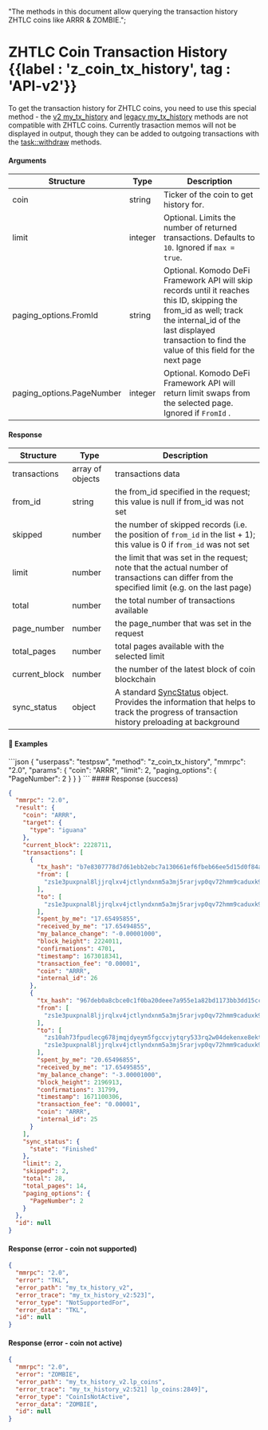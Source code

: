   "The methods in this document allow querying the transaction history ZHTLC coins like ARRR & ZOMBIE.";

# ZHTLC Coin Transaction History {{label : 'z_coin_tx_history', tag : 'API-v2'}}

To get the transaction history for ZHTLC coins, you need to use this special method - the [v2 my\_tx\_history](/komodo-defi-framework/api/v20/my_tx_history/) and [legacy my\_tx\_history](/komodo-defi-framework/api/legacy/my_tx_history/) methods are not compatible with ZHTLC coins. Currently trasaction memos will not be displayed in output, though they can be added to outgoing transactions with the [task::withdraw](/komodo-defi-framework/api/v20-dev/task_withdraw/#withdraw-tasks) methods.

#### Arguments

| Structure                  | Type    | Description                                                                                                                                                                                                               |
| -------------------------- | ------- | ------------------------------------------------------------------------------------------------------------------------------------------------------------------------------------------------------------------------- |
| coin                       | string  | Ticker of the coin to get history for.                                                                                                                                                                                    |
| limit                      | integer | Optional. Limits the number of returned transactions. Defaults to `10`. Ignored if `max = true`.                                                                                                                          |
| paging\_options.FromId     | string  | Optional. Komodo DeFi Framework API will skip records until it reaches this ID, skipping the from\_id as well; track the internal\_id of the last displayed transaction to find the value of this field for the next page |
| paging\_options.PageNumber | integer | Optional. Komodo DeFi Framework API will return limit swaps from the selected page. Ignored if `FromId` .                                                                                                                 |

#### Response

| Structure      | Type             | Description                                                                                                                                                                                          |
| -------------- | ---------------- | ---------------------------------------------------------------------------------------------------------------------------------------------------------------------------------------------------- |
| transactions   | array of objects | transactions data                                                                                                                                                                                    |
| from\_id       | string           | the from\_id specified in the request; this value is null if from\_id was not set                                                                                                                    |
| skipped        | number           | the number of skipped records (i.e. the position of `from_id` in the list + 1); this value is 0 if `from_id` was not set                                                                             |
| limit          | number           | the limit that was set in the request; note that the actual number of transactions can differ from the specified limit (e.g. on the last page)                                                       |
| total          | number           | the total number of transactions available                                                                                                                                                           |
| page\_number   | number           | the page\_number that was set in the request                                                                                                                                                         |
| total\_pages   | number           | total pages available with the selected limit                                                                                                                                                        |
| current\_block | number           | the number of the latest block of coin blockchain                                                                                                                                                    |
| sync\_status   | object           | A standard [SyncStatus](/komodo-defi-framework/api/common_structures/#sync-status) object. Provides the information that helps to track the progress of transaction history preloading at background |

#### 📌 Examples

<CodeGroup title="ZHTLC Coin Transaction History" tag="POST" label="z_coin_tx_history" mm2MethodDecorate="true">
  ```json
  {
    "userpass": "testpsw",
    "method": "z_coin_tx_history",
    "mmrpc": "2.0",
    "params": {
      "coin": "ARRR",
      "limit": 2,
      "paging_options": {
        "PageNumber": 2
      }
    }
  }
  ```
</CodeGroup>

<CollapsibleSection expandedText="Hide Response" collapsedText="Show Response">
  #### Response (success)

  ```json
  {
    "mmrpc": "2.0",
    "result": {
      "coin": "ARRR",
      "target": {
        "type": "iguana"
      },
      "current_block": 2228711,
      "transactions": [
        {
          "tx_hash": "b7e8307778d7d61ebb2ebc7a130661ef6fbeb66ee5d15d0f84a3bfce3ebad5a1",
          "from": [
            "zs1e3puxpnal8ljjrqlxv4jctlyndxnm5a3mj5rarjvp0qv72hmm9caduxk9asu9kyc6erfx4zsauj"
          ],
          "to": [
            "zs1e3puxpnal8ljjrqlxv4jctlyndxnm5a3mj5rarjvp0qv72hmm9caduxk9asu9kyc6erfx4zsauj"
          ],
          "spent_by_me": "17.65495855",
          "received_by_me": "17.65494855",
          "my_balance_change": "-0.00001000",
          "block_height": 2224011,
          "confirmations": 4701,
          "timestamp": 1673018341,
          "transaction_fee": "0.00001",
          "coin": "ARRR",
          "internal_id": 26
        },
        {
          "tx_hash": "967deb0a8cbce0c1f0ba20deee7a955e1a82bd1173bb3dd15cc95f03738ca65c",
          "from": [
            "zs1e3puxpnal8ljjrqlxv4jctlyndxnm5a3mj5rarjvp0qv72hmm9caduxk9asu9kyc6erfx4zsauj"
          ],
          "to": [
            "zs10ah73fpudlecg678jmqjdyeym5fgccvjytqry533rq2w04dekenxe8ekt349s3lelmlss3j4u9q",
            "zs1e3puxpnal8ljjrqlxv4jctlyndxnm5a3mj5rarjvp0qv72hmm9caduxk9asu9kyc6erfx4zsauj"
          ],
          "spent_by_me": "20.65496855",
          "received_by_me": "17.65495855",
          "my_balance_change": "-3.00001000",
          "block_height": 2196913,
          "confirmations": 31799,
          "timestamp": 1671100306,
          "transaction_fee": "0.00001",
          "coin": "ARRR",
          "internal_id": 25
        }
      ],
      "sync_status": {
        "state": "Finished"
      },
      "limit": 2,
      "skipped": 2,
      "total": 28,
      "total_pages": 14,
      "paging_options": {
        "PageNumber": 2
      }
    },
    "id": null
  }
  ```

  #### Response (error - coin not supported)

  ```json
  {
    "mmrpc": "2.0",
    "error": "TKL",
    "error_path": "my_tx_history_v2",
    "error_trace": "my_tx_history_v2:523]",
    "error_type": "NotSupportedFor",
    "error_data": "TKL",
    "id": null
  }
  ```

  #### Response (error - coin not active)

  ```json
  {
    "mmrpc": "2.0",
    "error": "ZOMBIE",
    "error_path": "my_tx_history_v2.lp_coins",
    "error_trace": "my_tx_history_v2:521] lp_coins:2849]",
    "error_type": "CoinIsNotActive",
    "error_data": "ZOMBIE",
    "id": null
  }
  ```
</CollapsibleSection>
